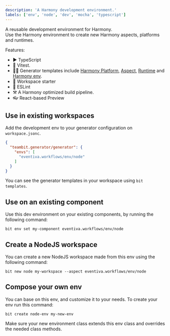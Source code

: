 ```yaml
---
description: 'A Harmony development environment.'
labels: ['env', 'node', 'dev', 'mocha', 'typescript']
---
```


A reusable development environment for Harmony.  
Use the Harmony environment to create new Harmony aspects, platforms and runtimes.

Features:
- ▶️ TypeScript
- 🧪 Vitest.
- 🧑‍💻 Generator templates include [Harmony Platform](/), [Aspect](/), [Runtime](/) and [Harmony env](/).
- 🚀 Workspace starter
- 🦋 ESLint
- ⚒️ A Harmony optimized build pipeline.
- 👓 React-based Preview

## Use in existing workspaces

Add the development env to your generator configuration on `workspace.jsonc`.  

```json
{
  "teambit.generator/generator": {
    "envs": [
      "eventiva.workflows/env/node"
    ]
  }
}
```

You can see the generator templates in your workspace using `bit templates`.

## Use on an existing component

Use this dev environment on your existing components, by running the following command: 

```
bit env set my-component eventiva.workflows/env/node
```


## Create a NodeJS workspace

You can create a new NodeJS workspace made from this env using the following command:

```
bit new node my-workspace --aspect eventiva.workflows/env/node
```

## Compose your own env

You can base on this env, and customize it to your needs. To create your env run this command:
```
bit create node-env my-new-env
```

Make sure your new environment class extends this env class and overrides the needed class methods.
